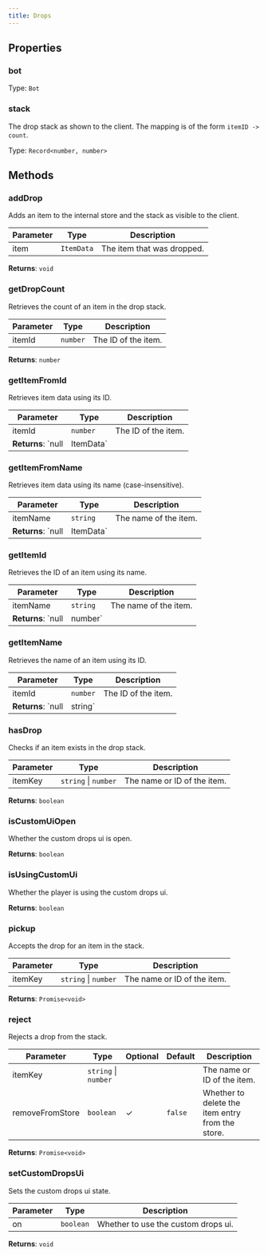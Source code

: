 ```yaml
---
title: Drops
---
```



## Properties
### bot




Type: `Bot`


### stack <Badge text="Getter" size="small" />	


The drop stack as shown to the client. The mapping is of the form `itemID -> count`.


Type: `Record<number, number>`


## Methods

### addDrop

Adds an item to the internal store and the stack as visible to the client.

| Parameter | Type | Description |
|-----------|------|-------------|
| item | `ItemData` | The item that was dropped. |
**Returns**: `void`

### getDropCount

Retrieves the count of an item in the drop stack.

| Parameter | Type | Description |
|-----------|------|-------------|
| itemId | `number` | The ID of the item. |
**Returns**: `number`

### getItemFromId

Retrieves item data using its ID.

| Parameter | Type | Description |
|-----------|------|-------------|
| itemId | `number` | The ID of the item. |
**Returns**: `null | ItemData`

### getItemFromName

Retrieves item data using its name (case-insensitive).

| Parameter | Type | Description |
|-----------|------|-------------|
| itemName | `string` | The name of the item. |
**Returns**: `null | ItemData`

### getItemId

Retrieves the ID of an item using its name.

| Parameter | Type | Description |
|-----------|------|-------------|
| itemName | `string` | The name of the item. |
**Returns**: `null | number`

### getItemName

Retrieves the name of an item using its ID.

| Parameter | Type | Description |
|-----------|------|-------------|
| itemId | `number` | The ID of the item. |
**Returns**: `null | string`

### hasDrop

Checks if an item exists in the drop stack.

| Parameter | Type | Description |
|-----------|------|-------------|
| itemKey | `string` \| `number` | The name or ID of the item. |
**Returns**: `boolean`

### isCustomUiOpen

Whether the custom drops ui is open.

**Returns**: `boolean`

### isUsingCustomUi

Whether the player is using the custom drops ui.

**Returns**: `boolean`

### pickup

Accepts the drop for an item in the stack.

| Parameter | Type | Description |
|-----------|------|-------------|
| itemKey | `string` \| `number` | The name or ID of the item. |
**Returns**: `Promise<void>`

### reject

Rejects a drop from the stack.

| Parameter | Type | Optional | Default | Description |
|-----------|------|----------|---------|-------------|
| itemKey | `string` \| `number` |  |  | The name or ID of the item. |
| removeFromStore | `boolean` | ✓ | `false` | Whether to delete the item entry from the store. |
**Returns**: `Promise<void>`

### setCustomDropsUi

Sets the custom drops ui state.

| Parameter | Type | Description |
|-----------|------|-------------|
| on | `boolean` | Whether to use the custom drops ui. |
**Returns**: `void`
